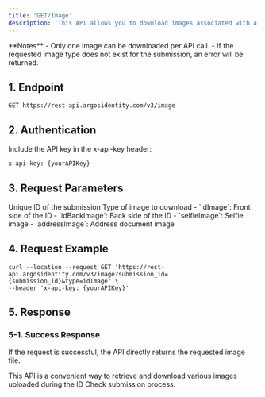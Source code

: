 ```yaml
---
title: 'GET/Image'
description: 'This API allows you to download images associated with a specific Submission ID, such as ID front/back images, selfies, and address documents.'
---
```


<Warning>
**Notes**
- Only one image can be downloaded per API call.
- If the requested image type does not exist for the submission, an error will be returned.
</Warning>

## 1. Endpoint

```text GET/Image
GET https://rest-api.argosidentity.com/v3/image
```
## 2. Authentication

Include the API key in the x-api-key header:

```text x-api-key
x-api-key: {yourAPIKey}
```


## 3. Request Parameters

<ResponseField name="submissionId" type="string" required="true">
Unique ID of the submission
</ResponseField>
<ResponseField name="type" type="string" required="true">
Type of image to download
- `idImage`: Front side of the ID
- `idBackImage`: Back side of the ID
- `selfieImage`: Selfie image
- `addressImage`: Address document image
</ResponseField>


## 4. Request Example

```curl GET/Image
curl --location --request GET 'https://rest-api.argosidentity.com/v3/image?submission_id={submission_id}&type=idImage' \
--header 'x-api-key: {yourAPIKey}'
```

## 5. Response

### 5-1. Success Response

If the request is successful, the API directly returns the requested image file.



This API is a convenient way to retrieve and download various images uploaded during the ID Check submission process.